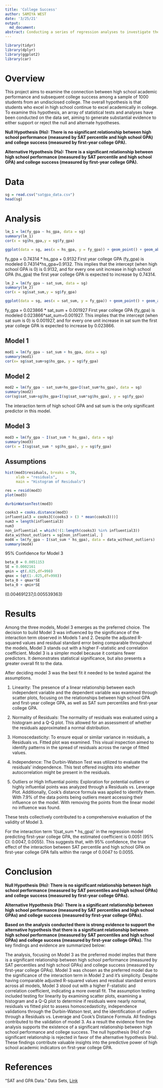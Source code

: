 ```yaml
---
title: 'College Success'
author: SAMIYA WEST
date: '3/25/21'
output:
  md_document:
abstract: Conducting a series of regression analyses to investigate the proposition that high-achieving high school students also perform well in college, utilizing a dataset containing information on high school SAT percentiles, high school GPA, and first-year college GPA.
---
```


```r
library(tidyr)
library(dplyr)
library(ggplot2)
library(car)
```

# Overview

This project aims to examine the connection between high school academic performance and subsequent college success among a sample of 1000 students from an undisclosed college. The overall hypothesis is that students who excel in high school continue to excel academically in college. To examine this hypothesis, an array of statistical tests and analyses have been conducted on the data set, aiming to generate substantial evidence to either support or reject the null and alternate hypotheses.

**Null Hypothesis (Ho): There is no significant relationship between high school performance (measured by SAT percentile and high school GPA) and college success (measured by first-year college GPA).**

**Alternative Hypothesis (Ha): There is a significant relationship between high school performance (measured by SAT percentile and high school GPA) and college success (measured by first-year college GPA).**

# Data 

```r
sg = read.csv("satgpa_data.csv")
head(sg)
```

# Analysis
```r
lm_1 = lm(fy_gpa ~ hs_gpa, data = sg)
summary(lm_1)
cor(x = sg$hs_gpa,y = sg$fy_gpa)
```

```r
ggplot(data = sg, aes(x = hs_gpa, y = fy_gpa)) + geom_point() + geom_abline(intercept = 0.09132,slope = 0.74314) + labs(title = "First Year College GPA vs High School GPA")
```

fy_gpa = 0.74314 * hs_gpa + 0.9132
First year college GPA (fy_gpa) is modeled 0.74314*hs_gpa+0.9132. This implies that the intercept (when high school GPA is 0) is 0.9132, and for every one unit increase in high school GPA (hs_gpa) the first year college GPA is expected to increase by 0.74314.

```r
lm_2 = lm(fy_gpa ~ sat_sum, data = sg)
summary(lm_2)
cor(x = sg$sat_sum,y = sg$fy_gpa)
```

```r
ggplot(data = sg, aes(x = sat_sum, y = fy_gpa)) + geom_point() + geom_abline(intercept = 0.001927, slope = 0.023866 ) + labs(title = "First Year College GPA vs SAT Percentile Total")
```

fy_gpa = 0.023866 * sat_sum + 0.001927
First year college GPA (fy_gpa) is modeled 0.023866*sat_sum+0.001927. This implies that the intercept (when sat sum is 0) is 0.001927, and for every one unit increase in sat sum the first year college GPA  is expected to increase by 0.023866. 

## Model 1

```r
mod1 = lm(fy_gpa ~ sat_sum + hs_gpa, data = sg)
summary(mod1)
cor(x= sg$sat_sum+sg$hs_gpa, y = sg$fy_gpa)
```

## Model 2

```r
mod2 = lm(fy_gpa ~ sat_sum+hs_gpa+I(sat_sum*hs_gpa), data = sg)
summary(mod2)
cor(sg$sat_sum+sg$hs_gpa+I(sg$sat_sum*sg$hs_gpa), y = sg$fy_gpa)
```

The interaction term of high school GPA and sat sum is the only significant predictor in this model.

## Model 3 

```r
mod3 = lm(fy_gpa ~ I(sat_sum * hs_gpa), data = sg)
summary(mod3)
cor(x = I(sg$sat_sum * sg$hs_gpa), y = sg$fy_gpa)
```

## Assumptions
```r
hist(mod3$residuals, breaks = 30,
     xlab = "residuals",
     main = "Histogram of Residuals")
```

```r
res = resid(mod3)
plot(mod3)
```

```r
durbinWatsonTest(mod3)
```

```r
cooks3 = cooks.distance(mod3)
influential3 = cooks3[(cooks3 > (3 * mean(cooks3)))]
num3 = length(influential3)
num3
non_influential = which(!(1:length(cooks3) %in% influential3))
data_without_outliers = sg[non_influential, ]
mod4 = lm(fy_gpa ~ I(sat_sum * hs_gpa), data = data_without_outliers)
summary(mod4)
```

95% Confidence for Model 3
```r
beta_0 = 0.0051153    
SE = 0.0002161
qmin = qt(.025,df=998)
qmax = (qt(1-.025,df=998))
beta_0 + qmax*SE
beta_0 + qmin*SE
```

(0.004691237,0.005539363)

# Results

Among the three models, Model 3 emerges as the preferred choice. The decision to build Model 3 was influenced by the significance of the interaction term observed in Models 1 and 2. Despite the adjusted R-squared values and residual standard error being comparable throughout the models, Model 3 stands out with a higher F-statistic and correlation coefficient. Model 3 is a simpler model because it contains fewer predictors. It demonstrates statistical significance, but also presents a greater overall fit to the data.

After deciding model 3 was the best fit it needed to be tested against the assumptions. 

1. Linearity: The presence of a linear relationship between each independent variable and the dependent variable was examined through scatter plots, focusing on the relationships between high school GPA and first-year college GPA, as well as SAT sum percentiles and first-year college GPA. 

2. Normality of Residuals: The normality of residuals was evaluated using a histogram and a Q-Q plot. This allowed for an assessment of whether the residuals approximated a normal distribution.

3. Homoscedasticity: To ensure equal or similar variance in residuals, a Residuals vs. Fitted plot was examined. This visual inspection aimed to identify patterns in the spread of residuals across the range of fitted values.

4. Independence: The Durbin-Watson Test was utilized to evaluate the residuals' independence. This test offered insights into whether autocorrelation might be present in the residuals.

5. Outliers or High Influential points: Exploration for potential outliers or highly influential points was analyzed through a Residuals vs. Leverage Plot. Additionally, Cook's distance formula was applied to identify them. With 7.9% of the data points being outliers meant accessing their influence on the model. With removing the points from the linear model no influence was found.  

These tests collectively contributed to a comprehensive evaluation of the validity of Model 3.

For the interaction term 'I(sat_sum * hs_gpa)' in the regression model predicting first-year college GPA, the estimated coefficient is 0.0051 (95% CI: 0.0047, 0.0055). This suggests that, with 95% confidence, the true effect of the interaction between SAT percentile and high school GPA on first-year college GPA falls within the range of 0.0047 to 0.0055.

# Conclusion

**Null Hypothesis (Ho): There is no significant relationship between high school performance (measured by SAT percentiles and high school GPAs) and college success (measured by first-year college GPAs).**

**Alternative Hypothesis (Ha): There is a significant relationship between high school performance (measured by SAT percentiles and high school GPAs) and college success (measured by first-year college GPAs).**

**Based on the analysis conducted there is strong evidence to support the alternative hypothesis that there is a significant relationship between high school performance (measured by SAT percentiles and high school GPAs) and college success (measured by first-year college GPAs).**
The key findings and evidence are summarized below:

The analysis, focusing on Model 3 as the preferred model implies that there is a significant relationship between high school performance (measured by SAT percentiles and high school GPAs) and college success (measured by first-year college GPAs). Model 3 was chosen as the preferred model due to the significance of the interaction term in Model 2 and it's simplicity. Despite having comparable adjusted R-squared values and residual standard errors across all models, Model 3 stood out with a higher F-statistic and correlation coefficient, indicating a more overall fit. The assumption testing included testing for linearity by examining scatter plots, examining a histogram and a Q-Q plot to determine if residuals were nearly normal, residuals vs fitted plot to assess homoscedasticity, independence validations through the Durbin-Watson test, and the identification of outliers through a Residuals vs. Leverage and Cook's Distance Formula. All findings contributed to the validation of model 3. As a result the evidence from the analysis supports the existence of a significant relationship between high school performance and college success. The null hypothesis (Ho) of no significant relationship is rejected in favor of the alternative hypothesis (Ha). These findings contribute valuable insights into the predictive power of high school academic indicators on first-year college GPA.

# References

“SAT and GPA Data.” Data Sets, [Link](https://www.openintro.org/data/index.php?data=satgpa)
